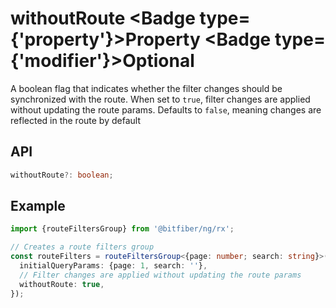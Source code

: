 
# withoutRoute <Badge type={'property'}>Property</Badge> <Badge type={'modifier'}>Optional</Badge>

A boolean flag that indicates whether the filter changes should be synchronized with the route.
When set to `true`, filter changes are applied without updating the route params.
Defaults to `false`, meaning changes are reflected in the route by default

## API

```ts copy
withoutRoute?: boolean;
```

## Example

```ts copy
import {routeFiltersGroup} from '@bitfiber/ng/rx';

// Creates a route filters group
const routeFilters = routeFiltersGroup<{page: number; search: string}>({
  initialQueryParams: {page: 1, search: ''},
  // Filter changes are applied without updating the route params
  withoutRoute: true,
});
```
